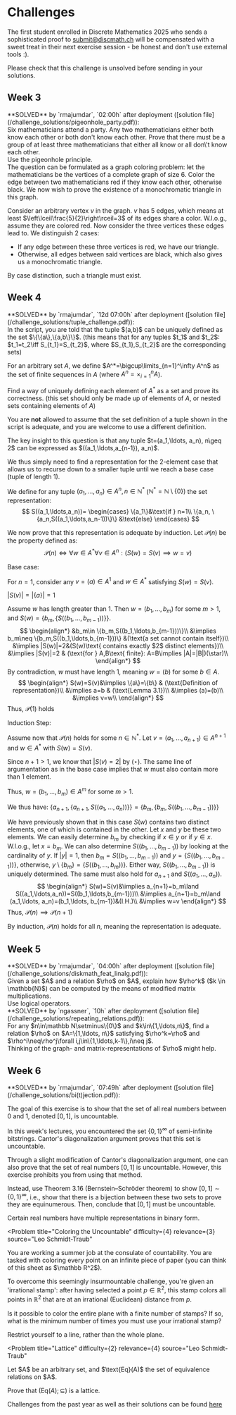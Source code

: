 
# Challenges

The first student enrolled in Discrete Mathematics 2025 who sends a sophisticated proof to [submit@discmath.ch](mailto:submit@discmath.ch) will be compensated with a sweet treat in their next exercise session - be honest and don't use external tools :). 

Please check that this challenge is unsolved before sending in your solutions.


## Week 3

<Callout type='info' emoji="🔓">
**SOLVED** by `rmajumdar`, `02:00h` after deployment ([solution file](/challenge_solutions/pigeonhole_party.pdf)):
<Problem
title="Pigeonhole Party"
difficulty={3}
relevance={2}
source="Leo Schmidt-Traub"
>
<div label="question">
Six mathematicians attend a party. Any two mathematicians either both know each other or both don't know each other. Prove that there must be a group of at least three mathematicians that either all know or all don\'t know each other.
</div>
<div label="hint">
Use the pigeonhole principle.
</div>
<div label="answer">
The question can be formulated as a graph coloring problem: let the mathematicians be the vertices of a complete graph of size 6. Color the edge between two mathematicians red if they know each other, otherwise black. We now wish to prove the existence of a monochromatic triangle in this graph.

Consider an arbitrary vertex $v$ in the graph. $v$ has $5$ edges, which means at least $\left\lceil\frac{5}{2}\right\rceil=3$ of its edges share a color. W.l.o.g., assume they are colored red. Now consider the three vertices these edges lead to. We distinguish 2 cases: 
- If any edge between these three vertices is red, we have our triangle.
- Otherwise, all edges between said vertices are black, which also gives us a monochromatic triangle.

By case distinction, such a triangle must exist.
</div>
</Problem>
</Callout>


## Week 4

<Callout type='info' emoji="🔓">
**SOLVED** by `rmajumdar`, `12d 07:00h` after deployment ([solution file](/challenge_solutions/tuple_challenge.pdf)):
<Problem
title="Taming the Tuple"
difficulty={3}
relevance={4}
source="Leo Schmidt-Traub"
>
<div label="question">
In the script, you are told that the tuple $(a,b)$ can be uniquely defined as the set $\{\{a\},\{a,b\}\}$. (this means that for any tuples $t_1$ and $t_2$: $t_1=t_2\iff S_{t_1}=S_{t_2}$, where $S_{t_1},S_{t_2}$ are the corresponding sets)

For an arbitrary set $A$, we define $A^*=\bigcup\limits_{n=1}^\infty A^n$ as the set of finite sequences in $A$ (where $A^n=\times_{i=1}^n A$).

Find a way of uniquely defining each element of $A^*$ as a set and prove its correctness. (this set should only be made up of elements of $A$, or nested sets containing elements of $A$) 

You are **not** allowed to assume that the set definition of a tuple shown in the script is adequate, and you are welcome to use a different definition.
</div>
<div label="answer">
The key insight to this question is that any tuple $t=(a_1,\ldots, a_n), n\geq 2$ can be expressed as $((a_1,\ldots,a_{n-1}), a_n)$.

We thus simply need to find a representation for the 2-element case that allows us to recurse down to a smaller tuple until we reach a base case (tuple of length 1).

We define for any tuple $(a_1,\ldots, a_n)\in A^n,n\in\mathbb{N}^*$ ($\mathbb N^*=\mathbb N\setminus\{0\}$) the set representation: 
$$
S((a_1,\ldots,a_n))=
\begin{cases}
\{a_1\}&\text{if } n=1\\
\{a_n, \{a_n,S((a_1,\ldots,a_n-1))\}\} &\text{else}
\end{cases}
$$

We now prove that this representation is adequate by induction.
Let $\mathcal P(n)$ be the property defined as:
$$
\mathcal P(n)\iff\forall w\in A^*\forall v\in A^n: (S(w)=S(v)\implies w=v)
$$

Base case:

For $n=1$, consider any $v=(a)\in A^1$ and $w\in A^*$ satisfying $S(w)=S(v)$.

$|S(v)|=|\{a\}|=1$

Assume $w$ has length greater than $1$. Then $w=(b_1,\ldots,b_m)$ for some $m>1$, and $S(w)=\{b_m,\{S((b_1,\ldots,b_{m-1}))\}\}$.
$$
\begin{align*}
&b_m\in \{b_m,S((b_1,\ldots,b_{m-1}))\}\\
&\implies b_m\neq \{b_m,S((b_1,\ldots,b_{m-1}))\} &(\text{a set cannot contain itself})\\
&\implies |S(w)|=2&(S(w)\text{ contains exactly $2$ distinct elements})\\
&\implies |S(v)|=2 & (\text{for } A,B\text{ finite}: A=B\implies |A|=|B|)(\star)\\
\end{align*}
$$
By contradiction, $w$ must have length $1$, meaning $w=(b)$ for some $b\in A$.
$$
\begin{align*}
S(w)=S(v)&\implies \{a\}=\{b\} & (\text{Definition of representation})\\
&\implies a=b & (\text{Lemma 3.1})\\
&\implies (a)=(b)\\
&\implies v=w\\
\end{align*}
$$
Thus, $\mathcal P(1)$ holds

Induction Step:

Assume now that $\mathcal P(n)$ holds for some $n\in\mathbb N^*$. Let $v=(a_1,\ldots, a_{n+1})\in A^{n+1}$ and $w\in A^*$ with $S(w)=S(v)$.

Since $n+1>1$, we know that $|S(v)=2|$ by $(\star)$.
The same line of argumentation as in the base case implies that $w$ must also contain more than $1$ element.

Thus, $w=(b_1,\ldots,b_m)\in A^m$ for some $m>1$.

We thus have:
$\{a_{n+1},\{a_{n+1},S((a_1,\ldots,a_n))\}\}=\{b_m,\{b_m,S((b_1,\ldots,b_{m-1}))\}\}$

We have previously shown that in this case $S(w)$ contains two distinct elements, one of which is contained in the other.
Let $x$ and $y$ be these two elements. 
We can easily determine $b_m$ by checking if $x\in y$ or if $y\in x$.
W.l.o.g., let $x=b_m$.
We can also determine $S((b_1,\ldots, b_{m-1}))$ by looking at the cardinality of $y$. If $|y|=1$, then $b_m=S((b_1,\ldots,b_{m-1}))$ and $y=\{S((b_1,\ldots,b_{m-1}))\}$, otherwise, $y\setminus\{b_m\}=\{S((b_1,\ldots,b_{m}))\}$.
Either way, $S((b_1,\ldots,b_{m-1}))$ is uniquely determined. The same must also hold for $a_{n+1}$ and $S((a_1,\ldots,a_n))$. 
$$
\begin{align*}
S(w)=S(v)&\implies a_{n+1}=b_m\land S((a_1,\ldots,a_n))=S((b_1,\ldots,b_{m-1}))\\
&\implies a_{n+1}=b_m\land (a_1,\ldots, a_n)=(b_1,\ldots, b_{m-1})&(I.H.)\\
&\implies w=v
\end{align*}
$$
Thus, $\mathcal P(n)\implies \mathcal P(n+1)$

By induction, $\mathcal P(n)$ holds for all $n$, meaning the representation is adequate.
</div>
</Problem>
</Callout>


## Week 5

<Callout type='info' emoji="🔓">
**SOLVED** by `rmajumdar`, `04:00h` after deployment ([solution file](/challenge_solutions/diskmath_feat_linalg.pdf)):
<Problem
title="DiscMath feat. LinAlg"
difficulty={2}
relevance={1}
source="Hatim Abdel Ghaffar"
>
<div label="question">
Given a set $A$ and a relation $\rho$ on $A$, explain how $\rho^k$ ($k \in \mathbb{N}$) can be computed by the means of modified matrix multiplications. 
</div>
<div label="hint">
Use logical operators.
</div>
</Problem>
</Callout>


<Callout type='info' emoji="🔓">
**SOLVED** by `ngassner`, `10h` after deployment ([solution file](/challenge_solutions/repeating_relations.pdf)):
<Problem
title="Repeating Relations"
difficulty={2}
relevance={2}
source="Leo Schmidt-Traub"
>
<div label="question">
For any $n\in\mathbb N\setminus\{0\}$ and $k\in\{1,\ldots,n\}$, find a relation $\rho$ on $A=\{1,\ldots, n\}$ satisfying $\rho^k=\rho$ and $\rho^i\neq\rho^j\forall i,j\in\{1,\ldots,k-1\},i\neq j$.
</div>
<div label="hint">
Thinking of the graph- and matrix-representations of $\rho$ might help.
</div>
</Problem>
</Callout>


## Week 6

<Callout type='info' emoji="🔓">
**SOLVED** by `rmajumdar`, `07:49h` after deployment ([solution file](/challenge_solutions/bi(t)jection.pdf)):
<Problem
title="Bi(t)jection"
difficulty={4}
relevance={3}
source="Hatim Abdel Ghaffar"
>
<div label="question">

The goal of this exercise is to show that the set of all real numbers between 0 and 1, denoted $[0, 1]$, is uncountable.

In this week's lectures, you encountered the set $\{0, 1\}^{\infty}$ of semi-infinite bitstrings. Cantor's diagonalization argument proves that this set is uncountable.

Through a slight modification of Cantor's diagonalization argument, one can also prove that the set of real numbers $[0, 1]$ is uncountable. However, this exercise prohibits you from using that method.

Instead, use Theorem 3.16 (Bernstein–Schröder theorem) to show $[0, 1] \sim \{0, 1\}^{\infty}$, i.e., show that there is a bijection between these two sets to prove they are equinumerous. Then, conclude that $[0, 1]$ must be uncountable.

</div>

<div label="hint">
Certain real numbers have multiple representations in binary form.
</div>

</Problem>
</Callout>

<Problem
title="Coloring the Uncountable"
difficulty={4}
relevance={3}
source="Leo Schmidt-Traub"
>
<div label="question">
You are working a summer job at the consulate of countability. You are tasked with coloring every point on an infinite piece of paper (you can think of this sheet as $\mathbb R^2$).

To overcome this seemingly insurmountable challenge, you're given an \'irrational stamp\': after having selected a point $p\in\mathbb R^2$, this stamp colors all points in $\mathbb R^2$ that are at an irrational (Euclidean) distance from $p$.

Is it possible to color the entire plane with a finite number of stamps? If so, what is the minimum number of times you must use your irrational stamp?
</div>
<div label="hint">
Restrict yourself to a line, rather than the whole plane.
</div>

</Problem>

<Problem
title="Lattice"
difficulty={2}
relevance={4}
source="Leo Schmidt-Traub"
>
<div label="question">
Let $A$ be an arbitrary set, and $\text{Eq}(A)$ the set of equivalence relations on $A$.

Prove that $(\text{Eq}(A);\subseteq)$ is a lattice.
</div>
</Problem>


Challenges from the past year as well as their solutions can be found [here](/past_challenges/2024)
